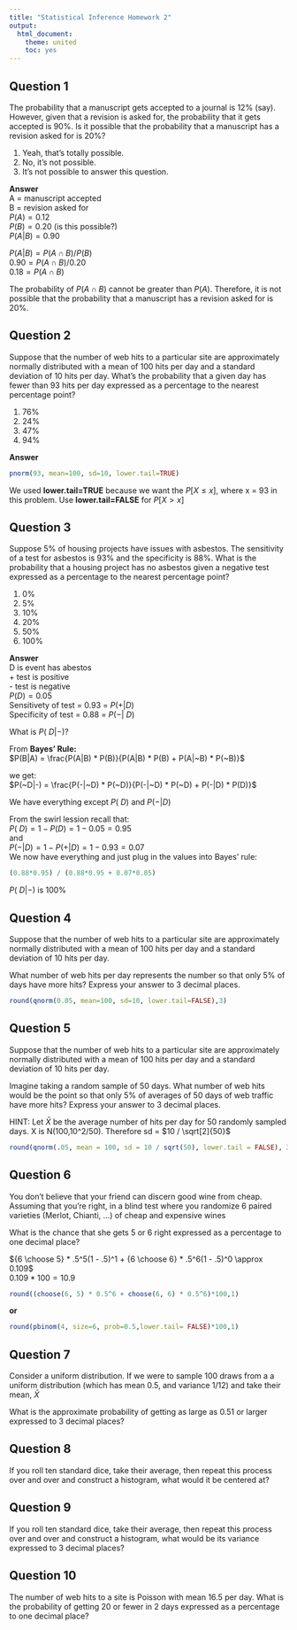 ```yaml
---
title: "Statistical Inference Homework 2"
output:
  html_document:
    theme: united
    toc: yes
---
```


## Question 1  
The probability that a manuscript gets accepted to a journal is 12% (say). However, given that a revision is asked for, the probability that it gets accepted is 90%. Is it possible that the probability that a manuscript has a revision asked for is 20%?

1. Yeah, that's totally possible.
1. No, it's not possible.
1. It's not possible to answer this question.

**Answer**  
A = manuscript accepted  
B = revision asked for  
$P(A) = 0.12$  
$P(B) = 0.20$ (is this possible?)  
$P(A|B) = 0.90$  

$P(A|B) = P(A \cap B) / P(B)$  
$0.90 = P(A \cap B) / 0.20$  
$0.18 = P(A \cap B)$  

The probability of $P(A \cap B)$ cannot be greater than $P(A)$. Therefore, it is not possible that the probability that a manuscript has a revision asked for is 20%.


## Question 2  
Suppose that the number of web hits to a particular site are approximately normally distributed with a mean of 100 hits per day and a standard deviation of 10 hits per day. What's the probability that a given day has fewer than 93 hits per day expressed as a percentage to the nearest percentage point?

1. 76%
1. 24%
1. 47%
1. 94%

**Answer**  

```r
pnorm(93, mean=100, sd=10, lower.tail=TRUE)
```

We used **lower.tail=TRUE** because we want the $P[X \le x]$, where x = 93 in this problem. Use **lower.tail=FALSE** for $P[X \gt x]$


## Question 3  
Suppose 5% of housing projects have issues with asbestos. The sensitivity of a test for asbestos is 93% and the specificity is 88%. What is the probability that a housing project has no asbestos given a negative test expressed as a percentage to the nearest percentage point?

1. 0%
1. 5%
1. 10%
1. 20%
1. 50%
1. 100%

**Answer**  
D is event has abestos  
+ test is positive  
- test is negative  
$P(D) = 0.05$  
Sensitivety of test = 0.93 = $P(+|D)$  
Specificity of test = 0.88 = $P(-|~D)$  

What is $P(~D|-)$?

From **Bayes' Rule:**  
$P(B|A) = \frac{P(A|B) * P(B)}{P(A|B) * P(B) + P(A|~B) * P(~B)}$  

we get:  
$P(~D|-) = \frac{P(-|~D) * P(~D)}{P(-|~D) * P(~D) + P(-|D) * P(D)}$  

We have everything except $P(~D)$ and $P(-|D)$

From the swirl lession recall that:  
$P(~D) = 1 - P(D) = 1 - 0.05 = 0.95$  
and  
$P(-|D) = 1 - P(+|D) = 1 - 0.93 = 0.07$  
We now have everything and just plug in the values into Bayes' rule:  
```r
(0.88*0.95) / (0.88*0.95 + 0.07*0.05)
```

$P(~D|-)$ is 100%


## Question 4  
Suppose that the number of web hits to a particular site are approximately normally distributed with a mean of 100 hits per day and a standard deviation of 10 hits per day.  

What number of web hits per day represents the number so that only 5% of days have more hits? Express your answer to 3 decimal places.  

```r
round(qnorm(0.05, mean=100, sd=10, lower.tail=FALSE),3)
```


## Question 5  
Suppose that the number of web hits to a particular site are approximately normally distributed with a mean of 100 hits per day and a standard deviation of 10 hits per day.

Imagine taking a random sample of 50 days. What number of web hits would be the point so that only 5% of averages of 50 days of web traffic have more hits? Express your answer to 3 decimal places. 

HINT: Let $\bar{X}$ be the average number of hits per day for 50 randomly sampled days. X is N(100,10^2/50). Therefore sd = $10 / \sqrt[2]{50}$

```r
round(qnorm(.05, mean = 100, sd = 10 / sqrt(50), lower.tail = FALSE), 3)
```


## Question 6  
You don't believe that your friend can discern good wine from cheap. Assuming that you're right, in a blind test where you randomize 6 paired varieties (Merlot, Chianti, ...) of cheap and expensive wines

What is the chance that she gets 5 or 6 right expressed as a percentage to one decimal place?

${6 \choose 5} * .5^5(1 - .5)^1 + {6 \choose 6} * .5^6(1 - .5)^0 \approx 0.109$  
$0.109 * 100 = 10.9$

```r
round((choose(6, 5) * 0.5^6 + choose(6, 6) * 0.5^6)*100,1)
```

**or**

```r
round(pbinom(4, size=6, prob=0.5,lower.tail= FALSE)*100,1)
```

## Question 7  
Consider a uniform distribution. If we were to sample 100 draws from a a uniform distribution (which has mean 0.5, and variance 1/12) and take their mean, $\bar{X}$

What is the approximate probability of getting as large as 0.51 or larger expressed to 3 decimal places?


## Question 8  
If you roll ten standard dice, take their average, then repeat this process over and over and construct a histogram, what would it be centered at?


## Question 9  
If you roll ten standard dice, take their average, then repeat this process over and over and construct a histogram, what would be its variance expressed to 3 decimal places?


## Question 10  
The number of web hits to a site is Poisson with mean 16.5 per day. What is the probability of getting 20 or fewer in 2 days expressed as a percentage to one decimal place?


